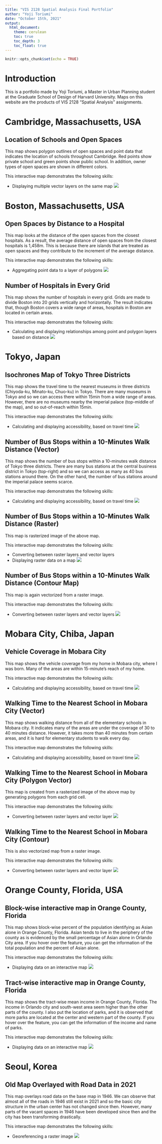 ```yaml
---
title: "VIS 2128 Spatial Analysis Final Portfolio"
author: "Yoji Toriumi"
date: "October 15th, 2021"
output: 
  html_document:
    theme: cerulean
    toc: true
    toc_depth: 3
    toc_float: true
---
```

```r
knitr::opts_chunk$set(echo = TRUE)
```
# Introduction
This is a portfolio made by Yoji Toriumi, a Master in Urban Planning student at the Graduate School of Design of Harvard University. Maps on this website are the products of VIS 2128 “Spatial Analysis” assignments.

# Cambridge, Massachusetts, USA
## Location of Schools and Open Spaces
This map shows polygon outlines of open spaces and point data that indicates the location of schools throughout Cambridge. Red points show private school and green points show public school. In addition, owner types of open spaces are shown in different colors.

This interactive map demonstrates the following skills:

*	Displaying multiple vector layers on the same map
[![](thumbnails/Map_1.png)](https://yoji-toriumi.github.io/SA_Portfolio/fullsize/Map_1.pdf){target="_blank"}

# Boston, Massachusetts, USA
## Open Spaces by Distance to a Hospital
This map looks at the distance of the open spaces from the closest hospitals. As a result, the average distance of open spaces from the closest hospitals is 1,458m. This is because there are islands that are treated as open spaces and they contribute to the increment of the average distance.

This interactive map demonstrates the following skills:

*	Aggregating point data to a layer of polygons
[![](thumbnails/Map_2.png)](https://yoji-toriumi.github.io/SA_Portfolio/fullsize/Map_2.pdf){target="_blank"}

## Number of Hospitals in Every Grid
This map shows the number of hospitals in every grid. Grids are made to divide Boston into 20 grids vertically and horizontally. The result indicates that, though Boston covers a wide range of areas, hospitals in Boston are located in certain areas.

This interactive map demonstrates the following skills:

*	Calculating and displaying relationships among point and polygon layers based on distance
[![](thumbnails/Map_3.png)](https://yoji-toriumi.github.io/SA_Portfolio/fullsize/Map_3.pdf){target="_blank"}

# Tokyo, Japan
## Isochrones Map of Tokyo Three Districts
This map shows the travel time to the nearest museums in three districts (Chiyoda-ku, Minato-ku, Chuo-ku) in Tokyo. There are many museums in Tokyo and so we can access there within 15min from a wide range of areas. However, there are no museums nearby the imperial palace (top-middle of the map), and so out-of-reach within 15min.

This interactive map demonstrates the following skills:

*	Calculating and displaying accessibility, based on travel time
[![](thumbnails/Map_4.png)](https://yoji-toriumi.github.io/SA_Portfolio/fullsize/Map_4.pdf){target="_blank"}

## Number of Bus Stops within a 10-Minutes Walk Distance (Vector)
This map shows the number of bus stops within a 10-minutes walk distance of Tokyo three districts. There are many bus stations at the central business district in Tokyo (top-right) and so we can access as many as 40 bus stations around there. On the other hand, the number of bus stations around the imperial palace seems scarce.

This interactive map demonstrates the following skills:

*	Calculating and displaying accessibility, based on travel time
[![](thumbnails/Map_5.png)](https://yoji-toriumi.github.io/SA_Portfolio/fullsize/Map_5.pdf){target="_blank"}

## Number of Bus Stops within a 10-Minutes Walk Distance (Raster)
This map is rasterized image of the above map.

This interactive map demonstrates the following skills:

*	Converting between raster layers and vector layers
*	Displaying raster data on a map
[![](thumbnails/Map_6.png)](https://yoji-toriumi.github.io/SA_Portfolio/fullsize/Map_6.pdf){target="_blank"}

## Number of Bus Stops within a 10-Minutes Walk Distance (Contour Map)
This map is again vectorized from a raster image. 

This interactive map demonstrates the following skills:

*	Converting between raster layers and vector layers
[![](thumbnails/Map_7.png)](https://yoji-toriumi.github.io/SA_Portfolio/fullsize/Map_7.pdf){target="_blank"}

# Mobara City, Chiba, Japan
## Vehicle Coverage in Mobara City
This map shows the vehicle coverage from my home in Mobara city, where I was born. Many of the areas are within 15-minute's reach of my home.

This interactive map demonstrates the following skills:

*	Calculating and displaying accessibility, based on travel time
[![](thumbnails/Map_8.png)](https://yoji-toriumi.github.io/SA_Portfolio/fullsize/Map_8.pdf){target="_blank"}

## Walking Time to the Nearest School in Mobara City (Vector)
This map shows walking distance from all of the elementary schools in Mobara city. It indicates many of the areas are under the coverage of 30 to 40 minutes distance. However, it takes more than 40 minutes from certain areas, and it is hard for elementary students to walk every day.

This interactive map demonstrates the following skills:

*	Calculating and displaying accessibility, based on travel time
[![](thumbnails/Map_9.png)](https://yoji-toriumi.github.io/SA_Portfolio/fullsize/Map_9.pdf){target="_blank"}

## Walking Time to the Nearest School in Mobara City (Polygon Vector)
This map is created from a rasterized image of the above map by generating polygons from each grid cell.

This interactive map demonstrates the following skills:

*	Converting between raster layers and vector layer
[![](thumbnails/Map_10.png)](https://yoji-toriumi.github.io/SA_Portfolio/fullsize/Map_10.pdf){target="_blank"}

## Walking Time to the Nearest School in Mobara City (Contour)
This is also vectorized map from a raster image.

This interactive map demonstrates the following skills:

*	Converting between raster layers and vector layer
[![](thumbnails/Map_11.png)](https://yoji-toriumi.github.io/SA_Portfolio/fullsize/Map_12.pdf){target="_blank"}

# Orange County, Florida, USA
## Block-wise interactive map in Orange County, Florida
This map shows block-wise percent of the population identifying as Asian alone in Orange County, Florida. Asian tends to live in the periphery of the county as is evidenced by the small percentage of Asian alone in Orlando City area. If you hover over the feature, you can get the information of the total population and the percent of Asian alone.

This interactive map demonstrates the following skills:

*	Displaying data on an interactive map
[![](thumbnails/Asian_map.png)](https://yoji-toriumi.github.io/SA_Portfolio/fullsize/Asian_map.html){target="_blank"}

## Tract-wise interactive map in Orange County, Florida
This map shows the tract-wise mean income in Orange County, Florida. The income in Orlando city and south-west area seem higher than the other parts of the county. I also put the location of parks, and it is observed that more parks are located at the center and western part of the county. If you hover over the feature, you can get the information of the income and name of parks.

This interactive map demonstrates the following skills:

*	Displaying data on an interactive map
[![](thumbnails/orange_park.png)](https://yoji-toriumi.github.io/SA_Portfolio/fullsize/orange_park.html){target="_blank"}

# Seoul, Korea
## Old Map Overlayed with Road Data in 2021
This map overlays road data on the base map in 1946. We can observe that almost all of the roads in 1946 still exist in 2021 and so the basic city structure in the urban center has not changed since then. However, many parts of the vacant spaces in 1946 have been developed since then and the city has been transforming drastically.

This interactive map demonstrates the following skills:

*	Georeferencing a raster image
[![](thumbnails/Seoul.jpg)](https://yoji-toriumi.github.io/SA_Portfolio/fullsize/Seoul.pdf){target="_blank"}